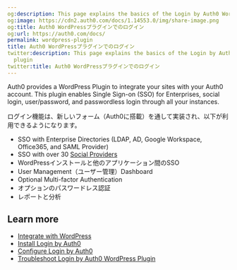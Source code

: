 ```yaml
---
og:description: This page explains the basics of the Login by Auth0 WordPress plugin
og:image: https://cdn2.auth0.com/docs/1.14553.0/img/share-image.png
og:title: Auth0 WordPressプラグインでのログイン
og:url: https://auth0.com/docs/
permalink: wordpress-plugin
title: Auth0 WordPressプラグインでのログイン
twitter:description: This page explains the basics of the Login by Auth0 WordPress
  plugin
twitter:title: Auth0 WordPressプラグインでのログイン
---
```


Auth0 provides a WordPress Plugin to integrate your sites with your Auth0 account. This plugin enables <Tooltip tip="Single Sign-On (SSO): Service that, after a user logs into one applicaton, automatically logs that user in to other applications." cta="View Glossary" href="/docs/glossary?term=Single+Sign-on">Single Sign-on</Tooltip> (SSO) for Enterprises, social login, user/password, and <Tooltip tip="Single Sign-On (SSO): Service that, after a user logs into one applicaton, automatically logs that user in to other applications." cta="View Glossary" href="/docs/glossary?term=passwordless">passwordless</Tooltip> login through all your instances.

ログイン機能は、新しいフォーム（Auth0に搭載）を通して実装され、以下が利用できるようになります。

* SSO with Enterprise Directories (LDAP, AD, Google Workspace, Office365, and <Tooltip tip="Security Assertion Markup Language (SAML): Standardized protocol allowing two parties to exchange authentication information without a password." cta="View Glossary" href="/docs/glossary?term=SAML">SAML</Tooltip> Provider)
* SSO with over 30 [Social Providers](/docs/authenticate/identity-providers)
* WordPressインストールと他のアプリケーション間のSSO
* User Management（ユーザー管理）Dashboard
* Optional <Tooltip tip="Multi-factor authentication (MFA): User authentication process that uses a factor in addition to username and password such as a code via SMS." cta="View Glossary" href="/docs/glossary?term=Multi-factor+Authentication">Multi-factor Authentication</Tooltip>
* オプションのパスワードレス認証
* レポートと分析

## Learn more

* [Integrate with WordPress](/docs/customize/integrations/cms/wordpress-plugin/integrate-with-wordpress)
* [Install Login by Auth0](/docs/customize/integrations/cms/wordpress-plugin/install-login-by-auth0)
* [Configure Login by Auth0](/docs/customize/integrations/cms/wordpress-plugin/configure-login-by-auth0)
* [Troubleshoot Login by Auth0 WordPress Plugin](/docs/customize/integrations/cms/wordpress-plugin/troubleshoot-login-by-auth0)